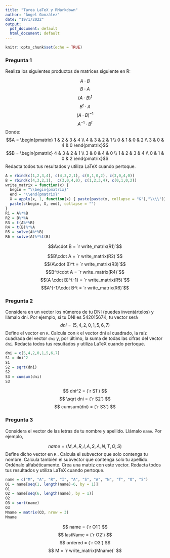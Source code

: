 ```yaml
---
title: "Tarea LaTeX y RMarkdown"
author: "Ángel González"
date: "19/1/2022"
output:
  pdf_document: default
  html_document: default
---
```


```r
knitr::opts_chunk$set(echo = TRUE)
```

### Pregunta 1

Realiza los siguientes productos de matrices siguiente en R:

$$A\cdot B$$
$$B\cdot A$$
$$(A\cdot B)^t$$
$$B^t\cdot A$$
$$(A \cdot B)^{-1}$$
$$A^{-1}\cdot B^t$$
Donde:
$$A = \begin{pmatrix} 1 & 2 & 3 & 4 \\ 4 & 3 & 2 & 1 \\ 0 & 1 & 0 & 2 \\ 3 & 0 & 4 & 0 \end{pmatrix}$$
$$B = \begin{pmatrix} 4 & 3 & 2 & 1 \\ 3 & 0 & 4 & 0 \\ 1 & 2 & 3 & 4 \\ 0 & 1 & 0 & 2 \end{pmatrix}$$
Redacta todos tus resultados y utiliza LaTeX cuando pertoque. 


```r
A = rbind(c(1,2,3,4), c(4,3,2,1), c(0,1,0,2), c(3,0,4,0))
B = rbind(c(4,3,2,1),  c(3,0,4,0), c(1,2,3,4), c(0,1,0,2))
write_matrix = function(x) {
  begin = "\\begin{pmatrix}"
  end = "\\end{pmatrix}"
  X = apply(x, 1, function(x) { paste(paste(x, collapse = "&"),"\\\\")})
  paste(c(begin, X, end), collapse = "")
}
R1 = A%*%B
R2 = B%*%A
R3 = t(A%*%B)
R4 = t(B)%*%A
R5 = solve(A%*%B)
R6 = solve(A)%*%t(B)

```
$$A\cdot B = `r write_matrix(R1)`$$ 

$$B\cdot A = `r write_matrix(R2)`$$
$$(A\cdot B)^t = `r write_matrix(R3)`$$
$$B^t\cdot A = `r write_matrix(R4)`$$
$$(A \cdot B)^{-1} = `r write_matrix(R5)`$$
$$A^{-1}\cdot B^t = `r write_matrix(R6)`$$

### Pregunta 2

Considera en un vector los números de tu DNI (puedes inventártelos) y llámalo dni. Por ejemplo, si tu DNI
es 54201567K, tu vector será
$$dni = (5,4,2,0,1,5,6,7)$$
Define el vector en `R`. Calcula con `R` el vector dni al cuadrado, la raíz cuadrada del vector `dni` y, por último,
la suma de todas las cifras del vector `dni`.
Redacta todos tus resultados y utiliza LaTeX cuando pertoque.

```r
dni = c(5,4,2,0,1,5,6,7)
S1 = dni^2
S1
S2 = sqrt(dni)
S2
S3 = cumsum(dni)
S3
```
$$ dni^2 = (`r S1`) $$
$$ \sqrt dni = (`r S2`) $$
$$ cumsum(dni) = (`r S3`) $$

### Pregunta 3

Considera el vector de las letras de tu nombre y apellido. Llámalo `name`. Por ejemplo,

$$name = (M, A, R, I, A, S, A, N, T, O, S)$$
Define dicho vector en `R` . Calcula el subvector que solo contenga tu nombre. Calcula también el subvector
que contenga solo tu apellido. Ordénalo alfabéticamente. Crea una matriz con este vector.
Redacta todos tus resultados y utiliza LaTeX cuando pertoque.

```r
name = c("M", "A", "R", "I", "A", "S", "A", "N", "T", "O", "S")
O1 = name[seq(1, length(name)-6, by = 1)]
O1
O2 = name[seq(6, length(name), by = 1)]
O2
O3 = sort(name)
O3
Mname = matrix(O3, nrow = 3)
Mname
```
$$ name = (`r O1`) $$
$$ lastName = (`r O2`) $$
$$ ordered = (`r O3`) $$
$$ M = `r write_matrix(Mname)` $$
















